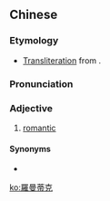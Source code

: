 {{also|罗曼蒂克}}
==Chinese==
{{zh-forms|s=罗曼蒂克|gloss=-}}

===Etymology===
* [[transliteration|Transliteration]] from {{etyl|en|zh}} {{m|en|romantic}}.

===Pronunciation===
{{zh-pron
|m=luómàndìkè
|cat=a
}}

===Adjective===
{{zh-adj}}

# [[romantic]]

====Synonyms====
* {{zh-l|浪漫}}

[[ko:羅曼蒂克]]